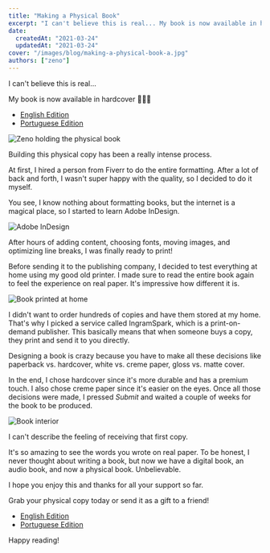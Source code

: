 ```yaml
---
title: "Making a Physical Book"
excerpt: "I can't believe this is real... My book is now available in hardcover. Building this physical copy has been a really intense process."
date:
  createdAt: "2021-03-24"
  updatedAt: "2021-03-24"
cover: "/images/blog/making-a-physical-book-a.jpg"
authors: ["zeno"]
---
```


I can't believe this is real...

My book is now available in hardcover 🎉🎉🎉

- [English Edition](https://amazon.com/14-Habits-Highly-Productive-Developers/dp/1735266531)
- [Portuguese Edition](https://amazon.com.br/H%C3%A1bitos-Desenvolvedores-Altamente-Produtivos-Portuguese/dp/173526654X)

![Zeno holding the physical book](/images/blog/making-a-physical-book-a.jpg)

Building this physical copy has been a really intense process.

At first, I hired a person from Fiverr to do the entire formatting. After a lot of back and forth, I wasn't super happy with the quality, so I decided to do it myself.

You see, I know nothing about formatting books, but the internet is a magical place, so I started to learn Adobe InDesign.

![Adobe InDesign](/images/blog/making-a-physical-book-b.png)

After hours of adding content, choosing fonts, moving images, and optimizing line breaks, I was finally ready to print!

Before sending it to the publishing company, I decided to test everything at home using my good old printer. I made sure to read the entire book again to feel the experience on real paper. It's impressive how different it is.

![Book printed at home](/images/blog/making-a-physical-book-c.jpg)

I didn't want to order hundreds of copies and have them stored at my home. That's why I picked a service called IngramSpark, which is a print-on-demand publisher. This basically means that when someone buys a copy, they print and send it to you directly.

Designing a book is crazy because you have to make all these decisions like paperback vs. hardcover, white vs. creme paper, gloss vs. matte cover.

In the end, I chose hardcover since it's more durable and has a premium touch. I also chose creme paper since it's easier on the eyes. Once all those decisions were made, I pressed _Submit_ and waited a couple of weeks for the book to be produced.

![Book interior](/images/blog/making-a-physical-book-d.jpg)

I can't describe the feeling of receiving that first copy.

It's so amazing to see the words you wrote on real paper. To be honest, I never thought about writing a book, but now we have a digital book, an audio book, and now a physical book. Unbelievable.

I hope you enjoy this and thanks for all your support so far.

Grab your physical copy today or send it as a gift to a friend!

- [English Edition](https://amazon.com/14-Habits-Highly-Productive-Developers/dp/1735266531)
- [Portuguese Edition](https://amazon.com.br/H%C3%A1bitos-Desenvolvedores-Altamente-Produtivos-Portuguese/dp/173526654X)

Happy reading!
